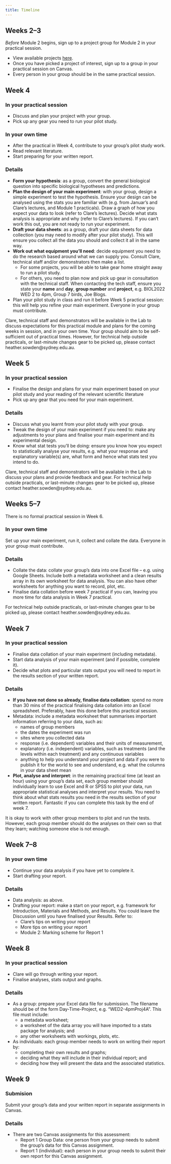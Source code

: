 ```yaml
---
title: Timeline
---
```


::: {.panel-tabset}
## Weeks 2--3
*Before* Module 2 begins, sign up to a project group for Module 2 in your practical session.

- View available projects [here](203-projects.qmd).
- Once you have picked a project of interest, sign up to a group in your practical session on Canvas.
- Every person in your group should be in the same practical session.

## Week 4
### In your practical session
- Discuss and plan your project with your group.
- Pick up any gear you need to run your pilot study.

### In your own time
- After the practical in Week 4, contribute to your group’s pilot study work.
- Read relevant literature.
- Start preparing for your written report.

### Details
- **Form your hypothesis**: as a group, convert the general biological question into specific biological hypotheses and predictions.
- **Plan the design of your main experiment**: with your group, design a simple experiment to test the hypothesis. Ensure your design can be analysed using the stats you are familiar with (e.g. from Januar’s and Clare’s lectures, and Module 1 practicals).
Draw a graph of how you expect your data to look (refer to Clare’s lectures). Decide what stats analysis is appropriate and why (refer to Clare’s lectures). If you can’t work this out, you are not ready to run your experiment.
- **Draft your data sheets**: as a group, draft your data sheets for data collection (you may need to modify after your pilot study). This will ensure you collect all the data you should and collect it all in the same way. 
- **Work out what equipment you’ll need**: decide equipment you need to do the research based around what we can supply you. Consult Clare, technical staff and/or demonstrators then make a list. 
  - For some projects, you will be able to take gear home straight away to run a pilot study. 
  - For others, you need to plan now and pick up gear in consultation with the technical staff. When contacting the tech staff, ensure you state your **name** and **day**, **group number** and **project**, e.g. BIOL2022 WED 2 to 4pm, Group 7 birds, Joe Blogs.
- Plan your pilot study in class and run it before Week 5 practical session: this will help you refine your main experiment. Everyone in your group must contribute.

::: callout-note
Clare, technical staff and demonstrators will be available in the Lab to discuss expectations for this practical module and plans for the coming weeks in session, and in your own time.
Your group should aim to be self-sufficient out of practical times. However, for technical help outside practicals, or last-minute changes gear to be picked up, please contact heather.sowden@sydney.edu.au.
:::

## Week 5
### In your practical session
- Finalise the design and plans for your main experiment based on your pilot study and your reading of the relevant scientific literature
- Pick up any gear that you need for your main experiment. 

### Details
- Discuss what you learnt from your pilot study with your group. 
- Tweak the design of your main experiment if you need to: make any adjustments to your plans and finalise your main experiment and its experimental design. 
- Know what stat tests you’ll be doing: ensure you know how you expect to statistically analyse your results, e.g. what your response and explanatory variable(s) are, what form and hence what stats test you intend to do. 

::: callout-note
Clare, technical staff and demonstrators will be available in the Lab to discuss your plans and provide feedback and gear. For technical help outside practicals, or last-minute changes gear to be picked up, please contact heather.sowden@sydney.edu.au. 
:::

## Weeks 5--7
::: callout-important
There is no formal practical session in Week 6.
:::

### In your own time
Set up your main experiment, run it, collect and collate the data. Everyone in your group must contribute.

### Details

- Collate the data: collate your group’s data into one Excel file – e.g. using Google Sheets. Include both a metadata worksheet and a clean results array in its own worksheet for data analysis. You can also have other worksheets for anything you want to record, plot, etc.
- Finalise data collation before week 7 practical if you can, leaving you more time for data analysis in Week 7 practical.

::: callout-note
For technical help outside practicals, or last-minute changes gear to be picked up, please contact heather.sowden@sydney.edu.au. 
:::

## Week 7

### In your practical session
- Finalise data collation of your main experiment (including metadata).
- Start data analysis of your main experiment (and if possible, complete it).
- Decide what plots and particular stats output you will need to report in the results section of your written report.

### Details
- **If you have not done so already, finalise data collation**: spend no more than 30 mins of the practical finalising data collation into an Excel spreadsheet. Preferably, have this done before this practical session. 
- Metadata: include a metadata worksheet that summarises important information referring to your data, such as:
  - names of group members
  - the dates the experiment was run
  - sites where you collected data
  - response (i.e. dependent) variables and their units of measurement, 
  - explanatory (i.e. independent) variables, such as treatments (and the levels within each treatment) and any continuous variables
  - anything to help you understand your project and data if you were to publish it for the world to see and understand, e.g. what the columns in your data sheet mean
- **Plot, analyse and interpret**: in the remaining practical time (at least an hour) using your group’s data set, each group member should individually learn to use Excel and R or SPSS to plot your data, run appropriate statistical analyses and interpret your results. You need to think about what stats results you need in the results section of your written report. Fantastic if you can complete this task by the end of week 7. 

::: callout-note
It is okay to work with other group members to plot and run the tests. However, each group member should do the analyses on their own so that they learn; watching someone else is not enough.
:::

## Week 7--8
### In your own time
- Continue your data analysis if you have yet to complete it.
- Start drafting your report.

### Details
- Data analysis: as above.
- Drafting your report: make a start on your report, e.g. framework for Introduction, Materials and Methods, and Results. You could leave the Discussion until you have finalised your Results. Refer to:
  - Clare’s tips on writing your report
  - More tips on writing your report
  - Module 2: Marking scheme for Report 1

## Week 8
### In your practical session
- Clare will go through writing your report.
- Finalise analyses, stats output and graphs.

### Details
- As a group: prepare your Excel data file for submission. The filename should be of the form Day-Time-Project, e.g. “WED2-4pmProj4A”. This file must include:
  - a metadata worksheet;
  - a worksheet of the data array you will have imported to a stats package for analysis; and
  - any other worksheets with workings, plots, etc. 
- As individuals: each group member needs to work on writing their report by: 
  - completing their own results and graphs;
  - deciding what they will include in their individual report; and
  - deciding how they will present the data and the associated statistics.


## Week 9
### Submision
Submit your group’s data and your written report in separate assignments in Canvas.

### Details
- There are two Canvas assignments for this assessment:
  - Report 1 Group Data: one person from your group needs to submit the group’s data for this Canvas assignment.
  - Report 1 (individual): each person in your group needs to submit their own report for this Canvas assignment.

:::